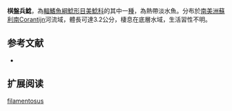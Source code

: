 {{Speciesbox
| name = 棋盤兵鯰
| image =  
| image_width = 250px
| image_caption = 
| status = NE
| status_system = IUCN3.1
| genus = Corydoras
| species = filamentosus
| authority = [[Nijssen_&_Isbrücker|Nijssen & Isbrücker]], 1983
| synonyms =  
}}

'''棋盤兵鯰'''，為[[輻鰭魚綱|輻鰭魚綱]][[鯰形目|鯰形目]][[美鯰科|美鯰科]]的其中一[[種|種]]，為熱帶淡水魚。分布於[[南美洲|南美洲]][[蘇利南|蘇利南]]Corantijn河流域，體長可達3.2公分，棲息在底層水域，生活習性不明。

==参考文献==
*{{FishBase_species|genus=Corydoras|species=filamentosus|year=2014|month=11}}

== 扩展阅读 ==
{{refbegin}}
{{wikispecies-inline|Corydoras filamentosus|棋盤兵鯰}}
{{refend}}
{{Taxonbar|from=Q5548764}}

[[Category:兵鯰屬|filamentosus]]